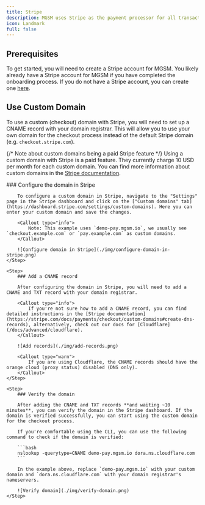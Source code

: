 ```yaml
---
title: Stripe
description: MGSM uses Stripe as the payment processor for all transactions. This guide will help you set up and configure Stripe for your MGSM instance.
icon: Landmark
full: false
---
```



## Prerequisites

To get started, you will need to create a Stripe account for MGSM. You likely already have a Stripe account for MGSM if you have completed the onboarding process. If you do not have a Stripe account, you can create one [here](https://onboarding.mgsm.io/).

## Use Custom Domain

To use a custom (checkout) domain with Stripe, you will need to set up a CNAME record with your domain registrar. This will allow you to use your own domain for the checkout process instead of the default Stripe domain (e.g. `checkout.stripe.com`).

{/* Note about custom domains being a paid Stripe feature */}
<Callout type="warn">
    Using a custom domain with Stripe is a paid feature. They currently charge 10 USD per month for each custom domain. You can find more information about custom domains in the [Stripe documentation](https://docs.stripe.com/payments/checkout/custom-domains).
</Callout>

<Steps>
    <Step>
        ### Configure the domain in Stripe

        To configure a custom domain in Stripe, navigate to the "Settings" page in the Stripe dashboard and click on the ["Custom domains" tab](https://dashboard.stripe.com/settings/custom-domains). Here you can enter your custom domain and save the changes.

        <Callout type="info">
            Note: This example uses `demo-pay.mgsm.io`, we usually see `checkout.example.com` or `pay.example.com` as custom domains.
        </Callout>

        ![Configure domain in Stripe](./img/configure-domain-in-stripe.png)
    </Step>

    <Step>
        ### Add a CNAME record

        After configuring the domain in Stripe, you will need to add a CNAME and TXT record with your domain registrar.

        <Callout type="info">
            If you're not sure how to add a CNAME record, you can find detailed instructions in the [Stripe documentation](https://stripe.com/docs/payments/checkout/custom-domains#create-dns-records), alternatively, check out our docs for [Cloudflare](/docs/advanced/cloudflare).
        </Callout>

        ![Add records](./img/add-records.png)

        <Callout type="warn">
            If you are using Cloudflare, the CNAME records should have the orange cloud (proxy status) disabled (DNS only).
        </Callout>
    </Step>

    <Step>
        ### Verify the domain

        After adding the CNAME and TXT records **and waiting ~10 minutes**, you can verify the domain in the Stripe dashboard. If the domain is verified successfully, you can start using the custom domain for the checkout process.

        If you're comfortable using the CLI, you can use the following command to check if the domain is verified:

        ```bash
        nslookup -querytype=CNAME demo-pay.mgsm.io dora.ns.cloudflare.com
        ```

        In the example above, replace `demo-pay.mgsm.io` with your custom domain and `dora.ns.cloudflare.com` with your domain registrar's nameservers.

        ![Verify domain](./img/verify-domain.png)
    </Step>
</Steps>
